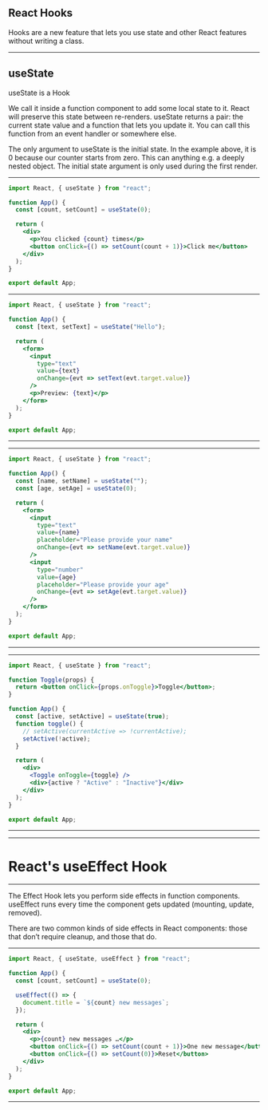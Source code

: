 

## React Hooks

Hooks are a new feature that lets you use state and other React features without writing a class.

---

## useState

useState is a Hook

We call it inside a function component to add some local state to it. React will preserve this state between re-renders. useState returns a pair: the current state value and a function that lets you update it. You can call this function from an event handler or somewhere else.

The only argument to useState is the initial state. In the example above, it is 0 because our counter starts from zero. This can anything e.g. a deeply nested object. The initial state argument is only used during the first render.

---

```jsx
import React, { useState } from "react";

function App() {
  const [count, setCount] = useState(0);

  return (
    <div>
      <p>You clicked {count} times</p>
      <button onClick={() => setCount(count + 1)}>Click me</button>
    </div>
  );
}

export default App;
```

---

```jsx
import React, { useState } from "react";

function App() {
  const [text, setText] = useState("Hello");

  return (
    <form>
      <input
        type="text"
        value={text}
        onChange={evt => setText(evt.target.value)}
      />
      <p>Preview: {text}</p>
    </form>
  );
}

export default App;
```

---


<ChangeSetStateInput />

---

```jsx
import React, { useState } from "react";

function App() {
  const [name, setName] = useState("");
  const [age, setAge] = useState(0);

  return (
    <form>
      <input
        type="text"
        value={name}
        placeholder="Please provide your name"
        onChange={evt => setName(evt.target.value)}
      />
      <input
        type="number"
        value={age}
        placeholder="Please provide your age"
        onChange={evt => setAge(evt.target.value)}
      />
    </form>
  );
}

export default App;
```

---


<ChangeSetStateInputs />

---

```jsx
import React, { useState } from "react";

function Toggle(props) {
  return <button onClick={props.onToggle}>Toggle</button>;
}

function App() {
  const [active, setActive] = useState(true);
  function toggle() {
    // setActive(currentActive => !currentActive);
    setActive(!active);
  }

  return (
    <div>
      <Toggle onToggle={toggle} />
      <div>{active ? "Active" : "Inactive"}</div>
    </div>
  );
}

export default App;
```

---


<ChangeParentState />

---

# React's useEffect Hook

---

The Effect Hook lets you perform side effects in function components. useEffect runs every time the component gets updated (mounting, update, removed).

There are two common kinds of side effects in React components: those that don’t require cleanup, and those that do.

---

```jsx
import React, { useState, useEffect } from "react";

function App() {
  const [count, setCount] = useState(0);

  useEffect(() => {
    document.title = `${count} new messages`;
  });

  return (
    <div>
      <p>{count} new messages …</p>
      <button onClick={() => setCount(count + 1)}>One new message</button>
      <button onClick={() => setCount(0)}>Reset</button>
    </div>
  );
}

export default App;
```

---


<Title />

---

```jsx
import React, { useEffect } from "react";

function App() {
  function onOnline(evt) {
    console.log("online", evt);
  }
  useEffect(() => {
    window.addEventListener("online", onOnline);
  });

  return <div>Drop v1</div>;
}

export default App;
```

---


<Drop />

---

```jsx
import React, { useEffect } from "react";

function App() {
  function onOnline(evt) {
    console.log("online", evt);
  }
  useEffect(() => {
    window.addEventListener("online", onOnline);
    return () => {
      window.removeEventListener("online", onOnline);
    };
  });

  return <div>Drop v2</div>;
}

export default App;
```

---


<DropII />

---

```jsx
import React, { useEffect } from "react";

function App() {
  function onOnline(evt) {
    console.log("online", evt);
  }
  useEffect(() => {
    window.addEventListener("online", onOnline);
    return () => {
      window.removeEventListener("online", onOnline);
    };
  }, []);

  return <div>Drop v3</div>;
}

export default App;
```

---


<DropIII />

---

```jsx
import React, { useEffect, useState } from "react";

function App() {
  const [isOnline, setOnline] = useState(true);

  function onOffline() {
    setOnline(false);
  }
  function onOnline() {
    setOnline(true);
  }
  useEffect(() => {
    window.addEventListener("online", onOnline);
    window.addEventListener("offline", onOffline);

    return () => {
      window.removeEventListener("online", onOnline);
      window.removeEventListener("offline", onOffline);
    };
  }, []);

  return <div>{isOnline ? "Online" : "Offline"}</div>;
}

export default App;
```

---


<DropIV />

---

# React's useRef

---

## What if we want to bail out of React?

Why? Because there is library X doing a great job:

- D3 for Charts
- Leaflet / Google Maps for Maps
- and many more …

---

```jsx
import React, { Fragment, useRef } from "react";

function TextInputWithFocusButton() {
  const inputElement = useRef(null);

  const onButtonClick = () => {
    // `current` points to the mounted text input element
    inputElement.current.focus();
  };

  return (
    <Fragment>
      <input ref={inputElement} type="text" />
      <button onClick={onButtonClick}>Focus on the Input</button>
    </Fragment>
  );
}

export default TextInputWithFocusButton;
```

---


<Focus />

---

```jsx
import React, { useRef, useEffect } from "react";
import Leaflet from "leaflet";

const link = document.createElement("link");
link.rel = "stylesheet";
link.href = "https://unpkg.com/leaflet@1.3.4/dist/leaflet.css";
document.body.appendChild(link);

function Map() {
  const mapWrapperElement = useRef(null);

  useEffect(() => {
    const map = Leaflet.map(mapWrapperElement.current).setView(
      [51.505, -0.09],
      13
    );

    Leaflet.tileLayer("https://{s}.tile.openstreetmap.org/{z}/{x}/{y}.png", {
      attribution:
        '&copy; <a href="https://www.openstreetmap.org/copyright">OpenStreetMap</a> contributors'
    }).addTo(map);
  }, []);

  return <div ref={mapWrapperElement} style={{ width: 600, height: 400 }} />;
}

function App() {
  return (
    <div>
      <Map />
    </div>
  );
}

export default App;
```

---


<Map />

---

# The end
